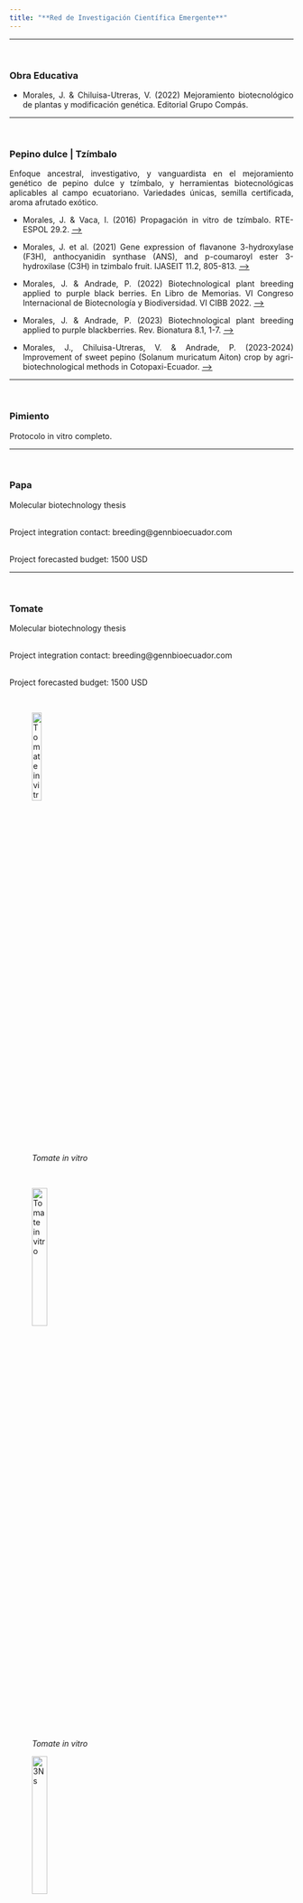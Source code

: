 ```yaml
---
title: "**Red de Investigación Científica Emergente**"
---
```

___
<br>


### **Obra Educativa**
- Morales, J. & Chiluisa-Utreras, V. (2022) Mejoramiento biotecnológico de plantas y modificación genética. Editorial Grupo Compás.


___
<br>


### **Pepino dulce | Tzímbalo**

<style>
body {text-align: justify}
</style> 



Enfoque ancestral, investigativo, y vanguardista en el mejoramiento genético de pepino dulce y tzímbalo, y herramientas biotecnológicas aplicables al campo ecuatoriano. Variedades únicas, semilla certificada, aroma afrutado exótico.     



- Morales, J. & Vaca, I. (2016) Propagación in vitro de tzímbalo. RTE-ESPOL 29.2. [-->](http://www.rte.espol.edu.ec/index.php/tecnologica/article/view/547)


- Morales, J. et al. (2021) Gene expression of flavanone 3-hydroxylase (F3H), anthocyanidin synthase (ANS), and p-coumaroyl ester 3-hydroxilase (C3H) in tzimbalo fruit. IJASEIT 11.2, 805-813. [-->](https://ijaseit.insightsociety.org/index.php?option=com_content&view=article&id=9&Itemid=1&article_id=13681)


- Morales, J. & Andrade, P. (2022) Biotechnological plant breeding applied to purple black berries. En Libro de Memorias. VI Congreso Internacional de Biotecnología y Biodiversidad. VI CIBB 2022. [-->](http://www.cibb.espol.edu.ec/sites/cibb.espol.edu.ec/files/CIBB_V1-MEMORIAS_2022.pdf)


- Morales, J. & Andrade, P. (2023) Biotechnological plant breeding applied to purple blackberries. Rev. Bionatura 8.1, 1-7. [-->](https://www.revistabionatura.com/2023.08.01.7.html)


- Morales, J., Chiluisa-Utreras, V. & Andrade, P. (2023-2024) Improvement of sweet pepino (Solanum muricatum Aiton) crop by agri-biotechnological methods in Cotopaxi-Ecuador. [-->](https://gennbio.github.io/CIREDU.%20Morales..pdf)


___
<br>


### **Pimiento**
Protocolo in vitro completo.


___
<br>


### **Papa**


Molecular biotechnology thesis 


<br>
Project integration contact: breeding@gennbioecuador.com


<br>
Project forecasted budget: 1500 USD


___
<br>


### **Tomate**


Molecular biotechnology thesis


<br>
Project integration contact: breeding@gennbioecuador.com


<br>
Project forecasted budget: 1500 USD


<br>


![*Tomate in vitro*](C:\Users\Dell\Desktop\GENNBIO.github.io\Tmt1_NN.png){width=20%}

<br>


![*Tomate in vitro*](C:\Users\Dell\Desktop\GENNBIO.github.io\Tmt2_NN.png){width=25%}


![*3Ns*](C:\Users\Dell\Desktop\GENNBIO.github.io\Tmt3_NN.png){width=25%}


___
<br>

### **Néctar de la delicia**


- Pacheco, E. & Morales, J. (2023) In vitro multiplication of hemp (Cannabis sp.) in Cotopaxi-Ecuador. London Journal of Research in Science: Natural and Formal 23.7:1-9.


![*Cannabis sp.*](C:\Users\Dell\Desktop\GENNBIO.github.io\Cannabis_NN.jpg){width=10%}



![*Redes de libertad.*](C:\Users\Dell\Desktop\GENNBIO.github.io\Redes_NN.jpg){width=10%}



![*Cannabis sp.*](C:\Users\Dell\Desktop\GENNBIO.github.io\PV_NN.jpg){width=10%}

